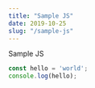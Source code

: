 ---
title: "Sample JS"
date: 2019-10-25
slug: "/sample-js"
---

Sample JS

```js
const hello = 'world';
console.log(hello);
```
